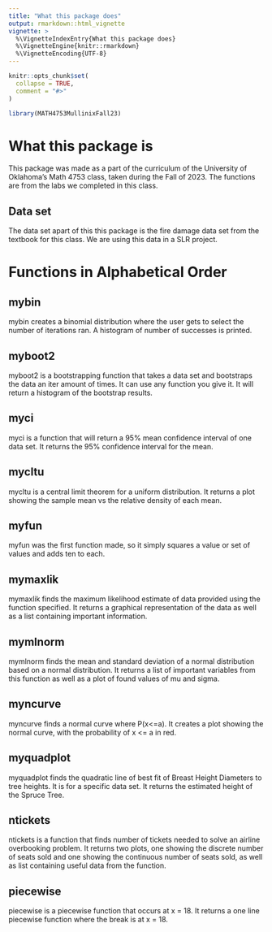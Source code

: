 ```yaml
---
title: "What this package does"
output: rmarkdown::html_vignette
vignette: >
  %\VignetteIndexEntry{What this package does}
  %\VignetteEngine{knitr::rmarkdown}
  %\VignetteEncoding{UTF-8}
---
```


```r
knitr::opts_chunk$set(
  collapse = TRUE,
  comment = "#>"
)
```

```r
library(MATH4753MullinixFall23)
```

# What this package is
This package was made as a part of the curriculum of the University of Oklahoma's Math 4753 class, taken during the Fall of 2023. The functions are from the labs we completed in this class.

## Data set
The data set apart of this this package is the fire damage data set from the textbook for this class. We are using this data in a SLR project.

# Functions in Alphabetical Order
## mybin
mybin creates a binomial distribution where the user gets to select the number of iterations ran. A histogram of number of successes is printed.

## myboot2
myboot2 is a bootstrapping function that takes a data set and bootstraps the data an iter amount of times. It can use any function you give it. It will return a histogram of the bootstrap results.

## myci
myci is a function that will return a 95% mean confidence interval of one data set. It returns the 95% confidence interval for the mean.

## mycltu
mycltu is a central limit theorem for a uniform distribution. It returns a plot showing the sample mean vs the relative density of each mean.

## myfun
myfun was the first function made, so it simply squares a value or set of values and adds ten to each. 

## mymaxlik
mymaxlik finds the maximum likelihood estimate of data provided using the function specified. It returns a graphical representation of the data as well as a list containing important information.

## mymlnorm
mymlnorm finds the mean and standard deviation of a normal distribution based on a normal distribution. It returns a list of important variables from this function as well as a plot of found values of mu and sigma.

## myncurve
myncurve finds a normal curve where P(x<=a). It creates a plot showing the normal curve, with the probability of x <= a in red.

## myquadplot
myquadplot finds the quadratic line of best fit of Breast Height Diameters to tree heights. It is for a specific data set. It returns the estimated height of the Spruce Tree.

## ntickets
ntickets is a function that finds number of tickets needed to solve an airline overbooking problem. It returns two plots, one showing the discrete number of seats sold and one showing the continuous number of seats sold, as well as list containing useful data from the function. 

## piecewise
piecewise is a piecewise function that occurs at x = 18. It returns a one line piecewise function where the break is at x = 18.

